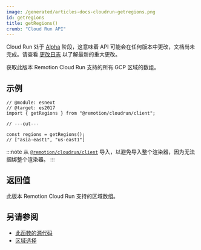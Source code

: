 ```yaml
---
image: /generated/articles-docs-cloudrun-getregions.png
id: getregions
title: getRegions()
crumb: "Cloud Run API"
---
```


<ExperimentalBadge>
<p>Cloud Run 处于 <a href="/docs/cloudrun-alpha">Alpha</a> 阶段，这意味着 API 可能会在任何版本中更改，文档尚未完成。请查看 <a href="https://remotion.dev/changelog">更改日志</a> 以了解最新的重大更改。</p>
</ExperimentalBadge>

获取此版本 Remotion Cloud Run 支持的所有 GCP 区域的数组。

## 示例

```tsx twoslash
// @module: esnext
// @target: es2017
import { getRegions } from "@remotion/cloudrun/client";

// ---cut---

const regions = getRegions();
// ["asia-east1", "us-east1"]
```

:::note
从 [`@remotion/cloudrun/client`](/docs/cloudrun/light-client) 导入，以避免导入整个渲染器，因为无法捆绑整个渲染器。
:::

## 返回值

此版本 Remotion Cloud Run 支持的区域数组。

## 另请参阅

- [此函数的源代码](https://github.com/remotion-dev/remotion/blob/main/packages/cloudrun/src/api/get-regions.ts)
- [区域选择](/docs/cloudrun/region-selection)

